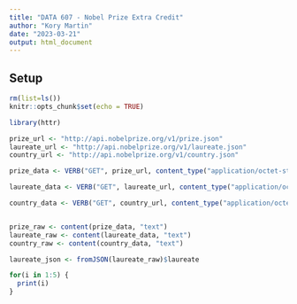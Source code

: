 ```yaml
---
title: "DATA 607 - Nobel Prize Extra Credit"
author: "Kory Martin"
date: "2023-03-21"
output: html_document
---
```


## Setup 
```r

rm(list=ls())
knitr::opts_chunk$set(echo = TRUE)
```

```r
library(httr)

prize_url <- "http://api.nobelprize.org/v1/prize.json"
laureate_url <- "http://api.nobelprize.org/v1/laureate.json"
country_url <- "http://api.nobelprize.org/v1/country.json"

prize_data <- VERB("GET", prize_url, content_type("application/octet-stream"), accept("application/json"))

laureate_data <- VERB("GET", laureate_url, content_type("application/octet-stream"), accept("application/json"))

country_data <- VERB("GET", country_url, content_type("application/octet-stream"), accept("application/json"))


prize_raw <- content(prize_data, "text")
laureate_raw <- content(laureate_data, "text")
country_raw <- content(country_data, "text")

laureate_json <- fromJSON(laureate_raw)$laureate

for(i in 1:5) {
  print(i)
}

```
